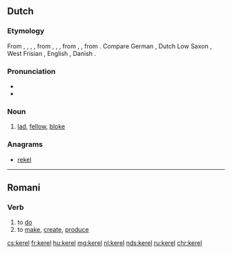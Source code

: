 ==Dutch==
===Etymology===
From {{inh|nl|dum|kerel}}, {{m|dum|carel}}, {{m|dum|caerl}}, {{m|dum|kerl}}, from {{etyl|odt|nl}} {{m|odt|*karl}}, {{m|odt|*karal}}, {{m|odt|*keril}}, from {{etyl|frk|nl}} {{m|frk|*karil}}, {{m|frk|*karal}}, from {{etyl|gem-pro|nl}} {{m|gem-pro|*karilaz}}. Compare German {{term|Kerl|lang=de}}, Dutch Low Saxon {{term|keerl|lang=nds-nl}}, West Frisian {{term|tsjirl|lang=fy}}, English {{term|churl|lang=en}}, Danish {{term|karl|lang=da}}.

===Pronunciation===
*{{audio|Nl-kerel.ogg|audio|lang=nl}}
*{{hyphenation|ke|rel|lang=nl}}

===Noun===
{{nl-noun|m|-s|kereltje}}
# [[lad]], [[fellow]], [[bloke]]

===Anagrams===
* [[rekel#Dutch|rekel]]

----

==Romani==

===Verb===
{{rom-verb|el}}

# to [[do]]
# to [[make]], [[create]], [[produce]]

[[cs:kerel]]
[[fr:kerel]]
[[hu:kerel]]
[[mg:kerel]]
[[nl:kerel]]
[[nds:kerel]]
[[ru:kerel]]
[[chr:kerel]]
